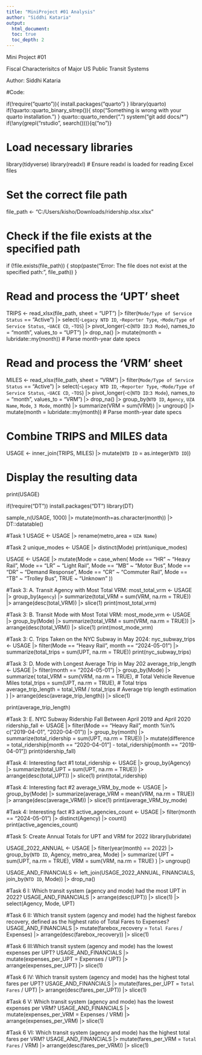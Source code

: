 ```yaml
---
title: "MiniProject #01 Analysis"
author: "Siddhi Kataria"
output:
  html_document: 
  toc: true
  toc_depth: 2 
---
```


Mini Project #01

Fiscal Characterisitcs of Major US Public Transit Systems

Author: Siddhi Kataria

#Code:

if(!require("quarto")){ install.packages("quarto") } library(quarto) if(!quarto::quarto_binary_sitrep()){ stop("Something is wrong with your quarto installation.") } quarto::quarto_render(".") system("git add docs/\*") if(!any(grepl("rstudio", search()))){q("no")}

# Load necessary libraries

library(tidyverse) library(readxl) \# Ensure readxl is loaded for reading Excel files

# Set the correct file path

file_path \<- "C:/Users/kisho/Downloads/ridership.xlsx.xlsx"

# Check if the file exists at the specified path

if (!file.exists(file_path)) { stop(paste("Error: The file does not exist at the specified path:", file_path)) }

# Read and process the 'UPT' sheet

TRIPS \<- read_xlsx(file_path, sheet = "UPT") \|\> filter(`Mode/Type of Service Status` == "Active") \|\> select(-`Legacy NTD ID`, -`Reporter Type`, -`Mode/Type of Service Status`, -`UACE CD`, -`TOS`) \|\> pivot_longer(-c(`NTD ID`:`3 Mode`), names_to = "month", values_to = "UPT") \|\> drop_na() \|\> mutate(month = lubridate::my(month)) \# Parse month-year date specs

# Read and process the 'VRM' sheet

MILES \<- read_xlsx(file_path, sheet = "VRM") \|\> filter(`Mode/Type of Service Status` == "Active") \|\> select(-`Legacy NTD ID`, -`Reporter Type`, -`Mode/Type of Service Status`, -`UACE CD`, -`TOS`) \|\> pivot_longer(-c(`NTD ID`:`3 Mode`), names_to = "month", values_to = "VRM") \|\> drop_na() \|\> group_by(`NTD ID`, `Agency`, `UZA Name`, `Mode`, `3 Mode`, month) \|\> summarize(VRM = sum(VRM)) \|\> ungroup() \|\> mutate(month = lubridate::my(month)) \# Parse month-year date specs

# Combine TRIPS and MILES data

USAGE \<- inner_join(TRIPS, MILES) \|\> mutate(`NTD ID` = as.integer(`NTD ID`))

# Display the resulting data

print(USAGE)

if(!require("DT")) install.packages("DT") library(DT)

sample_n(USAGE, 1000) \|\> mutate(month=as.character(month)) \|\> DT::datatable()

#Task 1 USAGE \<- USAGE \|\> rename(metro_area = `UZA Name`)

#Task 2 unique_modes \<- USAGE \|\> distinct(Mode) print(unique_modes)

USAGE \<- USAGE \|\> mutate(Mode = case_when( Mode == "HR" \~ "Heavy Rail", Mode == "LR" \~ "Light Rail", Mode == "MB" \~ "Motor Bus", Mode == "DR" \~ "Demand Response", Mode == "CR" \~ "Commuter Rail", Mode == "TB" \~ "Trolley Bus", TRUE \~ "Unknown" ))

#Task 3: A. Transit Agency with Most Total VRM: most_total_vrm \<- USAGE \|\> group_by(`Agency`) \|\> summarize(total_VRM = sum(VRM, na.rm = TRUE)) \|\> arrange(desc(total_VRM)) \|\> slice(1) print(most_total_vrm)

#Task 3: B. Transit Mode with Most Total VRM: most_mode_vrm \<- USAGE \|\> group_by(Mode) \|\> summarize(total_VRM = sum(VRM, na.rm = TRUE)) \|\> arrange(desc(total_VRM)) \|\> slice(1) print(most_mode_vrm)

#Task 3: C. Trips Taken on the NYC Subway in May 2024: nyc_subway_trips \<- USAGE \|\> filter(Mode == "Heavy Rail", month == "2024-05-01") \|\> summarize(total_trips = sum(UPT, na.rm = TRUE)) print(nyc_subway_trips)

#Task 3: D. Mode with Longest Average Trip in May 202 average_trip_length \<- USAGE \|\> filter(month == "2024-05-01") \|\> group_by(Mode) \|\> summarize( total_VRM = sum(VRM, na.rm = TRUE), \# Total Vehicle Revenue Miles total_trips = sum(UPT, na.rm = TRUE), \# Total trips average_trip_length = total_VRM / total_trips \# Average trip length estimation ) \|\> arrange(desc(average_trip_length)) \|\> slice(1)

print(average_trip_length)

#Task 3: E. NYC Subway Ridership Fall Between April 2019 and April 2020 ridership_fall \<- USAGE \|\> filter(Mode == "Heavy Rail", month %in% c("2019-04-01", "2020-04-01")) \|\> group_by(month) \|\> summarize(total_ridership = sum(UPT, na.rm = TRUE)) \|\> mutate(difference = total_ridership\[month == "2020-04-01"\] - total_ridership\[month == "2019-04-01"\]) print(ridership_fall)

#Task 4: Interesting fact #1 total_ridership \<- USAGE \|\> group_by(Agency) \|\> summarize(total_UPT = sum(UPT, na.rm = TRUE)) \|\> arrange(desc(total_UPT)) \|\> slice(1) print(total_ridership)

#Task 4: Interesting fact #2 average_VRM_by_mode \<- USAGE \|\> group_by(Mode) \|\> summarize(average_VRM = mean(VRM, na.rm = TRUE)) \|\> arrange(desc(average_VRM)) \|\> slice(1) print(average_VRM_by_mode)

#Task 4: Interesting fact #3 active_agencies_count \<- USAGE \|\> filter(month == "2024-05-01") \|\> distinct(Agency) \|\> count() print(active_agencies_count)

#Task 5: Create Annual Totals for UPT and VRM for 2022 library(lubridate)

USAGE_2022_ANNUAL \<- USAGE \|\> filter(year(month) == 2022) \|\> group_by(`NTD ID`, Agency, metro_area, Mode) \|\> summarize( UPT = sum(UPT, na.rm = TRUE), VRM = sum(VRM, na.rm = TRUE) ) \|\> ungroup()

USAGE_AND_FINANCIALS \<- left_join(USAGE_2022_ANNUAL, FINANCIALS, join_by(`NTD ID`, Mode)) \|\> drop_na()

#Task 6 I: Which transit system (agency and mode) had the most UPT in 2022? USAGE_AND_FINANCIALS \|\> arrange(desc(UPT)) \|\> slice(1) \|\> select(Agency, Mode, UPT)

#Task 6 II: Which transit system (agency and mode) had the highest farebox recovery, defined as the highest ratio of Total Fares to Expenses? USAGE_AND_FINANCIALS \|\> mutate(farebox_recovery = `Total Fares` / Expenses) \|\> arrange(desc(farebox_recovery)) \|\> slice(1)

#Task 6 III:Which transit system (agency and mode) has the lowest expenses per UPT? USAGE_AND_FINANCIALS \|\> mutate(expenses_per_UPT = Expenses / UPT) \|\> arrange(expenses_per_UPT) \|\> slice(1)

#Task 6 IV: Which transit system (agency and mode) has the highest total fares per UPT? USAGE_AND_FINANCIALS \|\> mutate(fares_per_UPT = `Total Fares` / UPT) \|\> arrange(desc(fares_per_UPT)) \|\> slice(1)

#Task 6 V: Which transit system (agency and mode) has the lowest expenses per VRM? USAGE_AND_FINANCIALS \|\> mutate(expenses_per_VRM = Expenses / VRM) \|\> arrange(expenses_per_VRM) \|\> slice(1)

#Task 6 VI: Which transit system (agency and mode) has the highest total fares per VRM? USAGE_AND_FINANCIALS \|\> mutate(fares_per_VRM = `Total Fares` / VRM) \|\> arrange(desc(fares_per_VRM)) \|\> slice(1)
